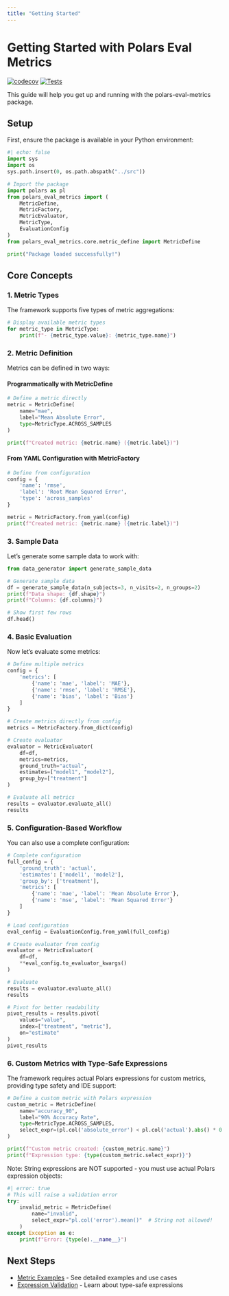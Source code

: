 ```yaml
---
title: "Getting Started"
---
```


# Getting Started with Polars Eval Metrics

[![codecov](https://codecov.io/gh/elong0527/demo_eval_metric/branch/main/graph/badge.svg)](https://codecov.io/gh/elong0527/demo_eval_metric)
[![Tests](https://github.com/elong0527/demo_eval_metric/actions/workflows/test.yml/badge.svg)](https://github.com/elong0527/demo_eval_metric/actions/workflows/test.yml)

This guide will help you get up and running with the polars-eval-metrics package.

## Setup

First, ensure the package is available in your Python environment:

```python
#| echo: false
import sys
import os
sys.path.insert(0, os.path.abspath("../src"))
```

```python
# Import the package
import polars as pl
from polars_eval_metrics import (
    MetricDefine,
    MetricFactory,
    MetricEvaluator,
    MetricType,
    EvaluationConfig
)
from polars_eval_metrics.core.metric_define import MetricDefine

print("Package loaded successfully!")
```

## Core Concepts

### 1. Metric Types

The framework supports five types of metric aggregations:

```python
# Display available metric types
for metric_type in MetricType:
    print(f"- {metric_type.value}: {metric_type.name}")
```

### 2. Metric Definition

Metrics can be defined in two ways:

#### Programmatically with MetricDefine

```python
# Define a metric directly
metric = MetricDefine(
    name="mae",
    label="Mean Absolute Error",
    type=MetricType.ACROSS_SAMPLES
)

print(f"Created metric: {metric.name} ({metric.label})")
```

#### From YAML Configuration with MetricFactory

```python
# Define from configuration
config = {
    'name': 'rmse',
    'label': 'Root Mean Squared Error',
    'type': 'across_samples'
}

metric = MetricFactory.from_yaml(config)
print(f"Created metric: {metric.name} ({metric.label})")
```

### 3. Sample Data

Let's generate some sample data to work with:

```python
from data_generator import generate_sample_data

# Generate sample data
df = generate_sample_data(n_subjects=3, n_visits=2, n_groups=2)
print(f"Data shape: {df.shape}")
print(f"Columns: {df.columns}")

# Show first few rows
df.head()
```

### 4. Basic Evaluation

Now let's evaluate some metrics:

```python
# Define multiple metrics
config = {
    'metrics': [
        {'name': 'mae', 'label': 'MAE'},
        {'name': 'rmse', 'label': 'RMSE'},
        {'name': 'bias', 'label': 'Bias'}
    ]
}

# Create metrics directly from config
metrics = MetricFactory.from_dict(config)

# Create evaluator
evaluator = MetricEvaluator(
    df=df,
    metrics=metrics,
    ground_truth="actual",
    estimates=["model1", "model2"],
    group_by=["treatment"]
)

# Evaluate all metrics
results = evaluator.evaluate_all()
results
```

### 5. Configuration-Based Workflow

You can also use a complete configuration:

```python
# Complete configuration
full_config = {
    'ground_truth': 'actual',
    'estimates': ['model1', 'model2'],
    'group_by': ['treatment'],
    'metrics': [
        {'name': 'mae', 'label': 'Mean Absolute Error'},
        {'name': 'mse', 'label': 'Mean Squared Error'}
    ]
}

# Load configuration
eval_config = EvaluationConfig.from_yaml(full_config)

# Create evaluator from config
evaluator = MetricEvaluator(
    df=df,
    **eval_config.to_evaluator_kwargs()
)

# Evaluate
results = evaluator.evaluate_all()
results
```

```python
# Pivot for better readability
pivot_results = results.pivot(
    values="value",
    index=["treatment", "metric"],
    on="estimate"
)
pivot_results
```

### 6. Custom Metrics with Type-Safe Expressions

The framework requires actual Polars expressions for custom metrics, providing type safety and IDE support:

```python
# Define a custom metric with Polars expression
custom_metric = MetricDefine(
    name="accuracy_90",
    label="90% Accuracy Rate",
    type=MetricType.ACROSS_SAMPLES,
    select_expr=(pl.col('absolute_error') < pl.col('actual').abs() * 0.1).mean() * 100
)

print(f"Custom metric created: {custom_metric.name}")
print(f"Expression type: {type(custom_metric.select_expr)}")
```

Note: String expressions are NOT supported - you must use actual Polars expression objects:

```python
#| error: true
# This will raise a validation error
try:
    invalid_metric = MetricDefine(
        name="invalid",
        select_expr="pl.col('error').mean()"  # String not allowed!
    )
except Exception as e:
    print(f"Error: {type(e).__name__}")
```

## Next Steps

- [Metric Examples](metric.qmd) - See detailed examples and use cases
- [Expression Validation](expression_validation.qmd) - Learn about type-safe expressions